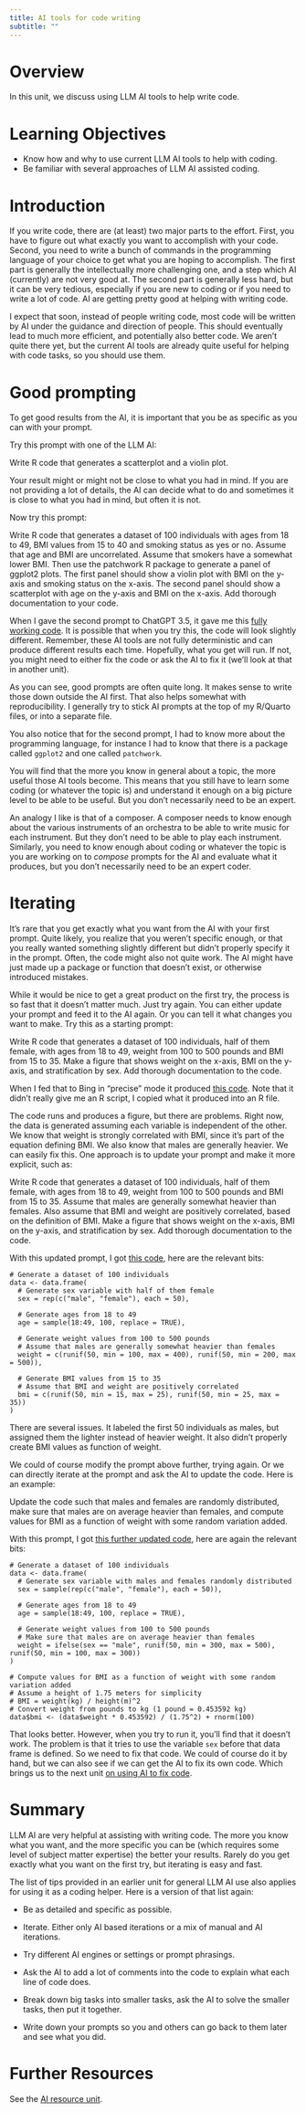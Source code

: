 ```yaml
---
title: AI tools for code writing
subtitle: ""
---
```



# Overview
In this unit, we discuss using LLM AI tools to help write code.


# Learning Objectives

* Know how and why to use current LLM AI tools to help with coding.
* Be familiar with several approaches of LLM AI assisted coding.


# Introduction

If you write code, there are (at least) two major parts to the effort. First, you have to figure out what exactly you want to accomplish with your code. Second, you need to write a bunch of commands in the programming language of your choice to get what you are hoping to accomplish. 
The first part is generally the intellectually more challenging one, and a step which AI (currently) are not very good at. The second part is generally less hard, but it can be very tedious, especially if you are new to coding or if you need to write a lot of code. AI are getting pretty good at helping with writing code.

I expect that soon, instead of people writing code, most code will be written by AI under the guidance and direction of people. This should eventually lead to much more efficient, and potentially also better code. We aren't quite there yet, but the current AI tools are already quite useful for helping with code tasks, so you should use them.

# Good prompting

To get good results from the AI, it is important that you be as specific as you can with your prompt.

Try this prompt with one of the LLM AI:

::: prompt
Write R code that generates a scatterplot and a violin plot.
:::

Your result might or might not be close to what you had in mind. If you are not providing a lot of details, the AI can decide what to do and sometimes it is close to what you had in mind, but often it is not.


Now try this prompt:

::: prompt
Write R code that generates a dataset of 100 individuals with ages from 18 to 49, BMI values from 15 to 40 and smoking status as yes or no. Assume that age and BMI are uncorrelated. Assume that smokers have a somewhat lower BMI. Then use the patchwork R package to generate a panel of ggplot2 plots. The first panel should show a violin plot with BMI on the y-axis and smoking status on the x-axis. The second panel should show a scatterplot with age on the y-axis and BMI on the x-axis. Add thorough documentation to your code.
:::

When I gave the second prompt to ChatGPT 3.5, it gave me this [fully working code](../../../code/chatgpt-example.R). It is possible that when you try this, the code will look slightly different. Remember, these AI tools are not fully deterministic and can produce different results each time. Hopefully, what you get will run. If not, you might need to either fix the code or ask the AI to fix it (we'll look at that in another unit).


As you can see, good prompts are often quite long. It makes sense to write those down outside the AI first. That also helps somewhat with reproducibility. I generally try to stick AI prompts at the top of my R/Quarto files, or into a separate file.

You also notice that for the second prompt, I had to know more about the programming language, for instance I had to know that there is a package called `ggplot2` and one called `patchwork`. 

You will find that the more you know in general about a topic, the more useful those AI tools become. This means that you still have to learn some coding (or whatever the topic is) and understand it enough on a big picture level to be able to be useful. But you don't necessarily need to be an expert.

An analogy I like is that of a composer. A composer needs to know enough about the various instruments of an orchestra to be able to write music for each instrument. But they don't need to be able to play each instrument. Similarly, you need to know enough about coding or whatever the topic is you are working on to _compose_ prompts for the AI and evaluate what it produces, but you don't necessarily need to be an expert coder.


# Iterating

It's rare that you get exactly what you want from the AI with your first prompt. Quite likely, you realize that you weren't specific enough, or that you really wanted something slightly different but didn't properly specify it in the prompt. Often, the code might also not quite work. The AI might have just made up a package or function that doesn't exist, or otherwise introduced mistakes. 

While it would be nice to get a great product on the first try, the process is so fast that it doesn't matter much. Just try again. You can either update your prompt and feed it to the AI again. Or you can tell it what changes you want to make. Try this as a starting prompt:

::: prompt
Write R code that generates a dataset of 100 individuals, half of them female, with ages from 18 to 49, weight from 100 to 500 pounds and BMI from 15 to 35. Make a figure that shows weight on the x-axis, BMI on the y-axis, and stratification by sex. Add thorough documentation to the code.
:::


When I fed that to Bing in "precise" mode it produced [this code](/code/bing-iterate-example.R). Note that it didn't really give me an R script, I copied what it produced into an R file.

The code runs and produces a figure, but there are problems. Right now, the data is generated assuming each variable is independent of the other. We know that weight is strongly correlated with BMI, since it's part of the equation defining BMI. We also know that males are generally heavier. We can easily fix this. One approach is to update your prompt and make it more explicit, such as: 

::: prompt
Write R code that generates a dataset of 100 individuals, half of them female, with ages from 18 to 49, weight from 100 to 500 pounds and BMI from 15 to 35. Assume that males are generally somewhat heavier than females. Also assume that BMI and weight are positively correlated, based on the definition of BMI. Make a figure that shows weight on the x-axis, BMI on the y-axis, and stratification by sex. Add thorough documentation to the code.
:::

With this updated prompt, I got [this code](/code/bing-iterate-example-update1.R), here are the relevant bits:

::: output
```
# Generate a dataset of 100 individuals
data <- data.frame(
  # Generate sex variable with half of them female
  sex = rep(c("male", "female"), each = 50),
  
  # Generate ages from 18 to 49
  age = sample(18:49, 100, replace = TRUE),
  
  # Generate weight values from 100 to 500 pounds
  # Assume that males are generally somewhat heavier than females
  weight = c(runif(50, min = 100, max = 400), runif(50, min = 200, max = 500)),
  
  # Generate BMI values from 15 to 35
  # Assume that BMI and weight are positively correlated
  bmi = c(runif(50, min = 15, max = 25), runif(50, min = 25, max = 35))
)
```
:::

There are several issues. It labeled the first 50 individuals as males, but assigned them the lighter instead of heavier weight. It also didn't properly create BMI values as function of weight.

We could of course modify the prompt above further, trying again. Or we can directly iterate at the prompt and ask the AI to update the code. Here is an example:

::: prompt
Update the code such that males and females are randomly distributed, make sure that males are on average heavier than females, and compute values for BMI as a function of weight with some random variation added.
:::

With this prompt, I got [this further updated code](/code/bing-iterate-example-update2.R), here are again the relevant bits:

::: output
```
# Generate a dataset of 100 individuals
data <- data.frame(
  # Generate sex variable with males and females randomly distributed
  sex = sample(rep(c("male", "female"), each = 50)),
  
  # Generate ages from 18 to 49
  age = sample(18:49, 100, replace = TRUE),
  
  # Generate weight values from 100 to 500 pounds
  # Make sure that males are on average heavier than females
  weight = ifelse(sex == "male", runif(50, min = 300, max = 500), runif(50, min = 100, max = 300))
)

# Compute values for BMI as a function of weight with some random variation added
# Assume a height of 1.75 meters for simplicity
# BMI = weight(kg) / height(m)^2
# Convert weight from pounds to kg (1 pound = 0.453592 kg)
data$bmi <- (data$weight * 0.453592) / (1.75^2) + rnorm(100)
```
:::

That looks better. However, when you try to run it, you'll find that it doesn't work. The problem is that it tries to use the variable `sex` before that data frame is defined. So we need to fix that code. We could of course do it by hand, but we can also see if we can get the AI to fix its own code. Which brings us to the next unit [on using AI to fix code](../ai-fix-code-r/ai-fix-code-r.qmd).


# Summary

LLM AI are very helpful at assisting with writing code. The more you know what you want, and the more specific you can be (which requires some level of subject matter expertise) the better your results. Rarely do you get exactly what you want on the first try, but iterating is easy and fast.

The list of tips provided in an earlier unit for general LLM AI use also applies for using it as a coding helper. Here is a version of that list again:

* Be as detailed and specific as possible.

* Iterate. Either only AI based iterations or a mix of manual and AI iterations.

* Try different AI engines or settings or prompt phrasings. 

* Ask the AI to add a lot of comments into the code to explain what each line of code does.

* Break down big tasks into smaller tasks, ask the AI to solve the smaller tasks, then put it together. 

* Write down your prompts so you and others can go back to them later and see what you did.


# Further Resources

See the [AI resource unit](../ai-resources/ai-resources.qmd).




